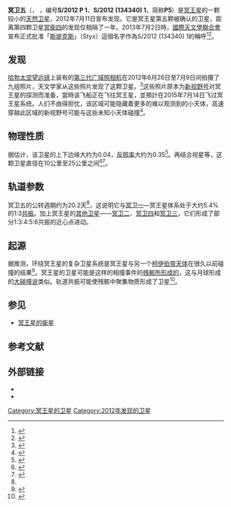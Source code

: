 {{NoteTA
|G1=Astronomy
}}
{{Infobox planet
| width = 
| name = 冥卫五（Styx，斯堤克斯）
| symbol = 
| background = 
| image = [[File:Styx_(moon).jpg|300px]]
| caption = [[新视野号|新视野号]]拍摄的冥卫五照片（2015年7月13日）
| apsis = 
| discovery_ref = 
| discoverer = Showalter, M. R.等人
| discovery_site = 
| discovered = 2012年6月26日<br />（同年7月7日证实）
| discovery_method = 直接照相法
| mp_name = 
| pronounce = {{IPAc-en|'|s|t|ɪ|k|s}}
| named_after = [[斯堤克斯|斯堤克斯]]
| mp_category = 
| alt_names = 
| orbit_ref = <ref name="Sanders" />
| epoch = 
| aphelion = 
| perihelion = 
| periastron = 
| apoastron = 
| periapsis = 
| apoapsis = 
| semimajor = 
| mean_orbit_radius = {{convert|42000|km|mi|abbr=on}} ± {{convert|2000|km|mi|abbr=on}}
| eccentricity = {{val|0.005787|0.001144}}
| period = 20.161 55 ± 0.000 27 d
| synodic_period = 
| avg_speed = 
| mean_anomaly = 
| inclination = {{val|0.809|0.162|ul=deg}}
| angular_dist = 
| asc_node = 
| long_periastron = 
| time_periastron = 
| arg_peri = 
| semi-amplitude = 
| satellite_of = [[冥王星|冥王星]]
| satellites = 
| dimensions = 
| flattening = 
| equatorial_radius = 
| polar_radius = 
| mean_radius = {{convert|5|–|12.5|km|0|abbr=on}}<ref name = "Sanders"/>
| circumference = 
| surface_area = 
| volume = 
| mass = 
| density = 
| surface_grav = 
| escape_velocity = 
| sidereal_day = 3.24 ± 0.07 d (chaotic)
| rot_velocity = 
| axial_tilt = 
| right_asc_north_pole = 
| declination = 
| pole_ecliptic_lat = 
| pole_ecliptic_lon = 
| albedo = 
| single_temperature   = 
| temp_name1 = 
| min_temp_1 = 
| mean_temp_1 = 
| max_temp_1 = 
| temp_name2 = 
| min_temp_2 = 
| mean_temp_2 = 
| max_temp_2 = 
| spectral_type = 
| magnitude = {{val|27|0.3}}
| abs_magnitude = 
| angular_size = 
| adjectives = 
| atmosphere_ref = 
| surface_pressure = 
| scale_height = 
| atmosphere_composition = 
}}

'''冥卫五'''（{{lang-en|Styx}}，{{IPAc-en|'|s|t|ɪ|k|s}} ，编号'''S/2012 P 1'''、'''S/2012 (134340) 1'''，简称'''P5'''）是[[冥王星|冥王星]]的一颗较小的[[天然卫星|天然卫星]]，2012年7月11日宣布发现。它是冥王星第五颗被确认的卫星，距离第四颗卫星[[冥衛四|冥衛四]]的发现仅相隔了一年。2013年7月2日時，[[國際天文學聯合會|國際天文學聯合會]]宣布正式批准「[[斯堤克斯|斯堤克斯]]」（Styx）這個名字作為S/2012 (134340) 1的稱呼<ref>{{Cite web|title=Names for New Pluto Moons Accepted by the IAU After Public Vote|url=http://www.iau.org/public_press/news/detail/iau1303/|date=2013-07-02|publisher=[[國際天文學聯合會|IAU]]|language=en|archive-url=https://web.archive.org/web/20140323102528/http://www.iau.org/public_press/news/detail/iau1303/|archive-date=2014-03-23|dead-url=no}}</ref><ref>{{Cite web|title=Pluto's Smallest Moons Receive Their Official Names|url=http://www.seti.org/seti-institute/press-release/plutos-smallest-moons-receive-their-official-names|date=2013-07-02|publisher=[[SETI协会|SETI]]|language=en|archiveurl=https://web.archive.org/web/20130705222117/http://www.seti.org/seti-institute/press-release/plutos-smallest-moons-receive-their-official-names|archivedate=2013-07-05|deadurl=yes}}</ref>。

==发现==
[[哈勃太空望远镜|哈勃太空望远镜]]上装有的[[第三代广域照相机|第三代广域照相机]]在2012年6月26日至7月9日间拍摄了九组照片，天文学家从这些照片发现了这颗卫星。<ref>{{Cite web|title=A cosmic discovery: Astronomers using NASA's Hubble Space Telescope find fifth moon orbiting Pluto|url=https://www.dailymail.co.uk/sciencetech/article-2172229/Pluto-Astronomers-using-NASAs-Hubble-Space-Telescope-fifth-moon-orbiting-dwarf-planet.html|access-date=2021-12-06|date=2012-07-11|last=Preece|first=Rob|work=[[每日郵報|Mail Online]]|archive-date=2021-12-06|archive-url=https://web.archive.org/web/20211206160953/https://www.dailymail.co.uk/sciencetech/article-2172229/Pluto-Astronomers-using-NASAs-Hubble-Space-Telescope-fifth-moon-orbiting-dwarf-planet.html}}</ref>这些照片原本为[[新视野号|新视野号]]对冥王星的探测而准备，當時该飞船正在飞往冥王星，並預計在2015年7月14日飞过冥王星系统。人们不由得担忧，该区域可能隐藏着更多的难以观测到的小天体，高速穿越此区域的新视野号可能与这些未知小天体碰撞<ref>{{Cite journal|title=Hubble telescope spots fifth moon orbiting Pluto|url=https://www.csmonitor.com/Science/2012/0711/Hubble-telescope-spots-fifth-moon-orbiting-Pluto|date=2012-07-11|journal=Christian Science Monitor|issn=0882-7729|access-date=2021-12-06|archive-date=2021-12-06|archive-url=https://web.archive.org/web/20211206163310/https://www.csmonitor.com/Science/2012/0711/Hubble-telescope-spots-fifth-moon-orbiting-Pluto}}</ref>。

==物理性质==
据估计，该卫星的上下边缘大约为0.04，[[反照率|反照率]]大约为0.35<ref name="Sanders">{{Cite web|title=Hubble Space Telescope detects fifth moon of Pluto (Update)|url=https://phys.org/news/2012-07-hubble-space-telescope-moon-pluto.html|access-date=2021-12-06|last=S|first=Ray|work=phys.org|language=en|archive-date=2021-12-06|archive-url=https://web.archive.org/web/20211206142912/https://phys.org/news/2012-07-hubble-space-telescope-moon-pluto.html}}</ref>。再结合视星等，这颗卫星直径在10公里至25公里之间<ref>{{cite web|title=NewsCenter - Hubble Discovers a Fifth Moon Orbiting Pluto (07/11/2012) - The Full Story|url=http://hubblesite.org/newscenter/archive/releases/2012/32/full/|accessdate=2012-07-12|date=|publisher=HubbleSite|archive-url=https://web.archive.org/web/20120713215054/http://hubblesite.org/newscenter/archive/releases/2012/32/full/|archive-date=2012-07-13|dead-url=no}}</ref><ref>{{Cite news|title=Hubble discovers new Pluto moon|url=https://www.bbc.com/news/science-environment-18803212|newspaper=BBC News|date=2012-07-11|accessdate=2021-12-06|language=en-GB|archive-date=2021-12-06|archive-url=https://web.archive.org/web/20211206171001/https://www.bbc.com/news/science-environment-18803212}}</ref>。

==轨道参数==
冥卫五的公转週期约为20.2天<ref name="Sanders" />，这说明它与[[冥卫一|冥卫一]]—冥王星体系处于大约5.4%的1:3[[轨道共振|共振]]。加上冥王星的[[冥王星的卫星|其他卫星]]——[[冥卫二|冥卫二]]、[[冥卫四|冥卫四]]和[[冥卫三|冥卫三]]，它们形成了部分1:3:4:5:6共振的近心点进动。

==起源==
据推测，环绕冥王星的复杂卫星系统是冥王星与另一个[[柯伊伯带天体|柯伊伯带天体]]在很久以前碰撞的结果<ref>{{Cite web|title=Astronomers find fifth moon at Pluto|url=https://www.latimes.com/science/la-xpm-2012-jul-11-sns-la-sci-sn-pluto-moon-20120711-story.html|access-date=2021-12-06|date=2012-07-11|work=Los Angeles Times|language=en-US|archive-date=2021-12-06|archive-url=https://web.archive.org/web/20211206160959/https://www.latimes.com/science/la-xpm-2012-jul-11-sns-la-sci-sn-pluto-moon-20120711-story.html}}</ref>。冥王星的卫星可能是这样的相撞事件的[[碰撞家族|残骸所形成的]]，这与月球形成的[[大碰撞说|大碰撞说]]类似。轨道共振可能使残骸中聚集物质形成了卫星<ref name="Matson">{{Cite web|title=New Moon for Pluto: Hubble Telescope Spots a 5th Plutonian Satellite|url=https://www.scientificamerican.com/article/pluto-moon-p5/|access-date=2021-12-06|last=Matson|first=John|work=[[科学美国人|Scientific American]]|language=en|archive-date=2022-04-08|archive-url=https://web.archive.org/web/20220408195748/https://www.scientificamerican.com/article/pluto-moon-p5/}}</ref>。

==参见==
*[[冥王星的衛星|冥王星的衛星]]

== 参考文献 ==
{{Reflist}}

== 外部链接 ==
*{{Cite web|title=Hubble discovers new Pluto moon|url=https://www.spacetelescope.org/news/heic1212/|date=2012-07-11|work=ESA/Hubble Space Telescope|language=en|access-date=2021-12-06|archive-date=2020-11-12|archive-url=https://web.archive.org/web/20201112040236/https://www.spacetelescope.org/news/heic1212/}}
*{{Cite web|title=New moon discovered around Pluto - the fifth|url=https://www.zmescience.com/space/pluto-fifth-moon-discovered-32143213/|date=2012-07-11|work=ZME Science|language=en-US|access-date=2021-12-06|archive-date=2021-12-06|archive-url=https://web.archive.org/web/20211206142914/https://www.zmescience.com/space/pluto-fifth-moon-discovered-32143213/}}

{{冥王星}}
{{类冥矮行星的卫星}}
{{Solar System moons (compact)}}

[[Category:冥王星的卫星|Category:冥王星的卫星]]
[[Category:2012年发现的卫星|Category:2012年发现的卫星]]